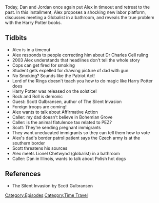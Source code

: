 {{Episode
    | title           = June 23, 2003
    | caption         = [https://knowledgefight.libsyn.com/610-june-23-2003 Listen to this episode on Libsyn]
    | episodeNumber   = 610
    | length          = 01:07:23
    | airDate         = October 29, 2021
    | coverageDate    = June 23, 2003
    | episodeType     = [[:Category:Time Travel|Time Travel]]
    | appearance      = [[Dr Charles Cell]], [[Scott Gulbransen]], [[Lionel Chetwynd]]
    | oocDrop         = You're a traitor, Dan
    | previousEpisode = [[609: October 20, 2021]]
    | nextEpisode     = [[611: October 29, 2021]]
}}

{{Stub}}

Today, Dan and Jordan once again put Alex in timeout and retreat to the past. In this installment, Alex proposes a shocking new labor platform, discusses meeting a Globalist in a bathroom, and reveals the true problem with the Harry Potter books.

==Tidbits==

*Alex is in a timeout
*Alex responds to people correcting him about Dr Charles Cell ruling
*2003 Alex understands that headlines don't tell the whole story
*Cops can get fired for smoking
*Student gets expelled for drawing picture of dad with gun
*No Smoking? Sounds like the Patriot Act!
*Lord of the Rings doesn't teach you how to do magic like Harry Potter does
*Harry Potter was released on the solstice!
*Rock and Roll is demonic
*Guest: Scott Gulbransen, author of The Silent Invasion
*Foreign troops are coming!
*Alex wants to talk about Affirmative Action
*Caller: my dad doesn't believe in Bohemian Grove
*Caller: is the animal flatulence tax related to PEZ?
*Scott: They're sending pregnant immigrants
*They want uneducated immigrants so they can tell them how to vote
*Alex's dad's border patrol patient says the Czech army is at the southern border
*Scott threatens his sources
*Alex meets Lionel Chetwynd (globalist) in a bathroom
*Caller: Dan in Illinois, wants to talk about Polish hot dogs

==References==

*The Silent Invasion by Scott Gulbransen

[[Category:Episodes]]
[[Category:Time Travel]]